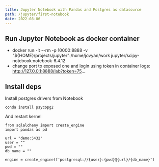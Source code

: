 ```yaml
---
title: Jupyter Notebook with Pandas and Postgres as datasource
path: /jupyter/first-notebook
date: 2022-08-06
---
```

## Run Jupyter Notebook as docker container
- docker run -it --rm -p 10000:8888 -v "${HOME}/projects/jupyter":/home/jovyan/work jupyter/scipy-notebook:notebook-6.4.12
- change port to exposed one and login using token in container logs: http://127.0.0.1:8888/lab?token=75...
## Install deps
Install postgres drivers from Notebook
``` 
conda install psycopg2
``` 
And restart kernel
``` 
from sqlalchemy import create_engine
import pandas as pd
``` 
``` 
url = "demo:5432"
user = ""
pwd = ""
db_name = ""
```

```
engine = create_engine(f'postgresql://{user}:{pwd}@{url}/{db_name}')
```

